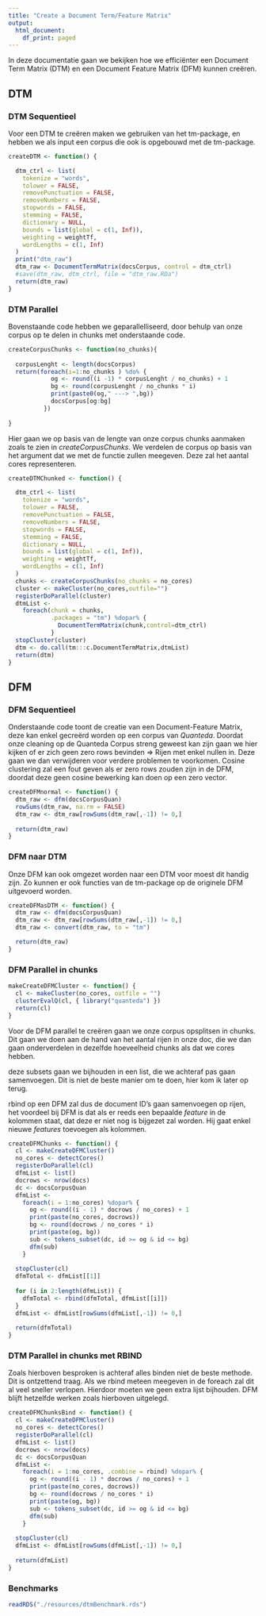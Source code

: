 ```yaml
---
title: "Create a Document Term/Feature Matrix"
output:
  html_document:
    df_print: paged
---
```


In deze documentatie gaan we bekijken hoe we efficiënter een Document Term Matrix (DTM) en een Document Feature Matrix (DFM) kunnen creëren.

## **DTM**

### DTM Sequentieel
Voor een DTM te creëren maken we gebruiken van het tm-package, en hebben we als input een corpus die ook is opgebouwd met de tm-package.
```r
createDTM <- function() {

  dtm_ctrl <- list(
    tokenize = "words",
    tolower = FALSE,
    removePunctuation = FALSE,
    removeNumbers = FALSE,
    stopwords = FALSE,
    stemming = FALSE,
    dictionary = NULL,
    bounds = list(global = c(1, Inf)),
    weighting = weightTf,
    wordLengths = c(1, Inf)
  )
  print("dtm_raw")
  dtm_raw <- DocumentTermMatrix(docsCorpus, control = dtm_ctrl)
  #save(dtm_raw, dtm_ctrl, file = "dtm_raw.RDa")
  return(dtm_raw)
}
```

### DTM Parallel
Bovenstaande code hebben we geparallelliseerd, door behulp van onze corpus op te delen in chunks met onderstaande code.
```r
createCorpusChunks <- function(no_chunks){
  
  corpusLenght <- length(docsCorpus)
  return(foreach(i=1:no_chunks ) %do% {
            og <- round((i -1) * corpusLenght / no_chunks) + 1
            bg <- round(corpusLenght / no_chunks * i) 
            print(paste0(og," ---> ",bg))
            docsCorpus[og:bg]
          })
  
}
```

Hier gaan we op basis van de lengte van onze corpus chunks aanmaken zoals te zien in *createCorpusChunks*. We verdelen de corpus op basis van het argument dat we met de functie zullen meegeven. Deze zal het aantal cores representeren.
```r
createDTMChunked <- function() {

  dtm_ctrl <- list(
    tokenize = "words",
    tolower = FALSE,
    removePunctuation = FALSE,
    removeNumbers = FALSE,
    stopwords = FALSE,
    stemming = FALSE,
    dictionary = NULL,
    bounds = list(global = c(1, Inf)),
    weighting = weightTf,
    wordLengths = c(1, Inf)
  )
  chunks <- createCorpusChunks(no_chunks = no_cores)
  cluster <- makeCluster(no_cores,outfile="")
  registerDoParallel(cluster)
  dtmList <- 
    foreach(chunk = chunks,
            .packages = "tm") %dopar% {
              DocumentTermMatrix(chunk,control=dtm_ctrl)
            }
  stopCluster(cluster)
  dtm <- do.call(tm:::c.DocumentTermMatrix,dtmList)
  return(dtm)
}
```

## **DFM**

### DFM Sequentieel
Onderstaande code toont de creatie van een Document-Feature Matrix, deze kan enkel gecreërd worden op een corpus van *Quanteda*.
Doordat onze cleaning op de Quanteda Corpus streng geweest kan zijn gaan we hier kijken of er zich geen zero rows bevinden => Rijen met enkel nullen in.
Deze gaan we dan verwijderen voor verdere problemen te voorkomen.
Cosine clustering zal een fout geven als er zero rows zouden zijn in de DFM, doordat deze geen cosine bewerking kan doen op een zero vector.
```r
createDFMnormal <- function() {
  dtm_raw <- dfm(docsCorpusQuan)
  rowSums(dtm_raw, na.rm = FALSE)
  dtm_raw <- dtm_raw[rowSums(dtm_raw[,-1]) != 0,]
  
  return(dtm_raw)
}
```

### DFM naar DTM
Onze DFM kan ook omgezet worden naar een DTM voor moest dit handig zijn.
Zo kunnen er ook functies van de tm-package op de originele DFM uitgevoerd worden.
```r
createDFMasDTM <- function() {
  dtm_raw <- dfm(docsCorpusQuan)
  dtm_raw <- dtm_raw[rowSums(dtm_raw[,-1]) != 0,]
  dtm_raw <- convert(dtm_raw, to = "tm")

  return(dtm_raw)
}
```

### DFM Parallel in chunks
```r
makeCreateDFMCluster <- function() {
  cl <- makeCluster(no_cores, outfile = "")
  clusterEvalQ(cl, { library("quanteda") })
  return(cl)
}
```

Voor de DFM parallel te creëren gaan we onze corpus opsplitsen in chunks.
Dit gaan we doen aan de hand van het aantal rijen in onze doc, die we dan gaan onderverdelen in dezelfde hoeveelheid chunks als dat we cores hebben.

deze subsets gaan we bijhouden in een list, die we achteraf pas gaan samenvoegen.
Dit is niet de beste manier om te doen, hier kom ik later op terug.

rbind op een DFM zal dus de document ID's gaan samenvoegen op rijen, het voordeel bij DFM is dat als er reeds een bepaalde *feature* in de kolommen staat, dat deze er niet nog is bijgezet zal worden. Hij gaat enkel nieuwe *features* toevoegen als kolommen.
```r
createDFMChunks <- function() {
  cl <- makeCreateDFMCluster()
  no_cores <- detectCores()
  registerDoParallel(cl)
  dfmList <- list()
  docrows <- nrow(docs)
  dc <- docsCorpusQuan
  dfmList <-
    foreach(i = 1:no_cores) %dopar% {
      og <- round((i - 1) * docrows / no_cores) + 1
      print(paste(no_cores, docrows))
      bg <- round(docrows / no_cores * i)
      print(paste(og, bg))
      sub <- tokens_subset(dc, id >= og & id <= bg)
      dfm(sub)
    }
  
  stopCluster(cl)
  dfmTotal <- dfmList[[1]]
  
  for (i in 2:length(dfmList)) {
    dfmTotal <- rbind(dfmTotal, dfmList[[i]])
  }
  dfmList <- dfmList[rowSums(dfmList[,-1]) != 0,]
  
  return(dfmTotal)
}
```

### DTM Parallel in chunks met RBIND
Zoals hierboven besproken is achteraf alles binden niet de beste methode. Dit is ontzettend traag. 
Als we rbind meteen meegeven in de foreach zal dit al veel sneller verlopen.
Hierdoor moeten we geen extra lijst bijhouden.
DFM blijft hetzelfde werken zoals hierboven uitgelegd.
```r
createDFMChunksBind <- function() {
  cl <- makeCreateDFMCluster()
  no_cores <- detectCores()
  registerDoParallel(cl)
  dfmList <- list()
  docrows <- nrow(docs)
  dc <- docsCorpusQuan
  dfmList <-
    foreach(i = 1:no_cores, .combine = rbind) %dopar% {
      og <- round((i - 1) * docrows / no_cores) + 1
      print(paste(no_cores, docrows))
      bg <- round(docrows / no_cores * i)
      print(paste(og, bg))
      sub <- tokens_subset(dc, id >= og & id <= bg)
      dfm(sub)
    }
  
  stopCluster(cl)
  dfmList <- dfmList[rowSums(dfmList[,-1]) != 0,]
  
  return(dfmList)
}
```


### Benchmarks
```r
readRDS("./resources/dtmBenchmark.rds")
```

